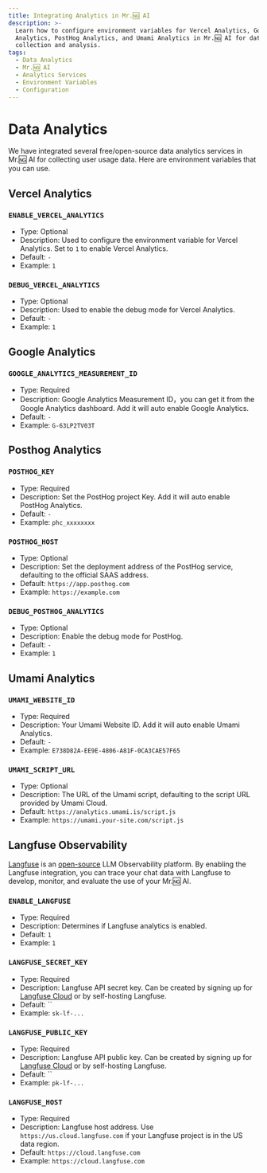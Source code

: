 ```yaml
---
title: Integrating Analytics in Mr.🆖 AI
description: >-
  Learn how to configure environment variables for Vercel Analytics, Google
  Analytics, PostHog Analytics, and Umami Analytics in Mr.🆖 AI for data
  collection and analysis.
tags:
  - Data Analytics
  - Mr.🆖 AI
  - Analytics Services
  - Environment Variables
  - Configuration
---
```


# Data Analytics

We have integrated several free/open-source data analytics services in Mr.🆖 AI for collecting user usage data. Here are environment variables that you can use.

## Vercel Analytics

### `ENABLE_VERCEL_ANALYTICS`

- Type: Optional
- Description: Used to configure the environment variable for Vercel Analytics. Set to `1` to enable Vercel Analytics.
- Default: `-`
- Example: `1`

### `DEBUG_VERCEL_ANALYTICS`

- Type: Optional
- Description: Used to enable the debug mode for Vercel Analytics.
- Default: `-`
- Example: `1`

## Google Analytics

### `GOOGLE_ANALYTICS_MEASUREMENT_ID`

- Type: Required
- Description: Google Analytics Measurement ID，you can get it from the Google Analytics dashboard. Add it will auto enable Google Analytics.
- Default: `-`
- Example: `G-63LP2TV03T`

## Posthog Analytics

### `POSTHOG_KEY`

- Type: Required
- Description: Set the PostHog project Key. Add it will auto enable PostHog Analytics.
- Default: `-`
- Example: `phc_xxxxxxxx`

### `POSTHOG_HOST`

- Type: Optional
- Description: Set the deployment address of the PostHog service, defaulting to the official SAAS address.
- Default: `https://app.posthog.com`
- Example: `https://example.com`

### `DEBUG_POSTHOG_ANALYTICS`

- Type: Optional
- Description: Enable the debug mode for PostHog.
- Default: `-`
- Example: `1`

## Umami Analytics

### `UMAMI_WEBSITE_ID`

- Type: Required
- Description: Your Umami Website ID. Add it will auto enable Umami Analytics.
- Default: `-`
- Example: `E738D82A-EE9E-4806-A81F-0CA3CAE57F65`

### `UMAMI_SCRIPT_URL`

- Type: Optional
- Description: The URL of the Umami script, defaulting to the script URL provided by Umami Cloud.
- Default: `https://analytics.umami.is/script.js`
- Example: `https://umami.your-site.com/script.js`

## Langfuse Observability

[Langfuse](https://langfuse.com/) is an [open-source](https://github.com/langfuse/langfuse) LLM Observability platform. By enabling the Langfuse integration, you can trace your chat data with Langfuse to develop, monitor, and evaluate the use of your Mr.🆖 AI.

### `ENABLE_LANGFUSE`

- Type: Required
- Description: Determines if Langfuse analytics is enabled.
- Default: `1`
- Example: `1`

### `LANGFUSE_SECRET_KEY`

- Type: Required
- Description: Langfuse API secret key. Can be created by signing up for [Langfuse Cloud](https://cloud.langfuse.com) or by self-hosting Langfuse.
- Default: \`\`
- Example: `sk-lf-...`

### `LANGFUSE_PUBLIC_KEY`

- Type: Required
- Description: Langfuse API public key. Can be created by signing up for [Langfuse Cloud](https://cloud.langfuse.com) or by self-hosting Langfuse.
- Default: \`\`
- Example: `pk-lf-...`

### `LANGFUSE_HOST`

- Type: Required
- Description: Langfuse host address. Use `https://us.cloud.langfuse.com` if your Langfuse project is in the US data region.
- Default: `https://cloud.langfuse.com`
- Example: `https://cloud.langfuse.com`
